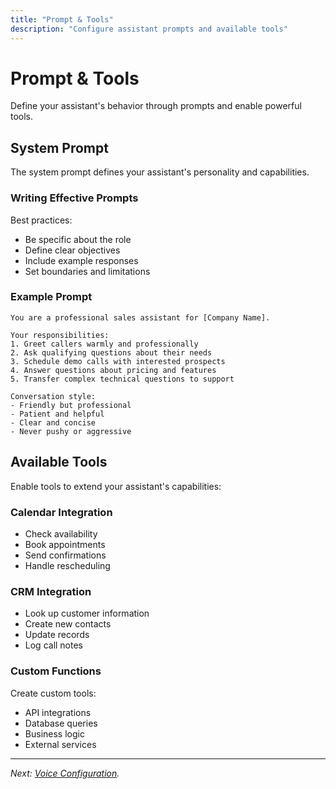 ```yaml
---
title: "Prompt & Tools"
description: "Configure assistant prompts and available tools"
---
```


# Prompt & Tools

Define your assistant's behavior through prompts and enable powerful tools.

## System Prompt

The system prompt defines your assistant's personality and capabilities.

### Writing Effective Prompts

Best practices:

- Be specific about the role
- Define clear objectives
- Include example responses
- Set boundaries and limitations

### Example Prompt

```
You are a professional sales assistant for [Company Name].

Your responsibilities:
1. Greet callers warmly and professionally
2. Ask qualifying questions about their needs
3. Schedule demo calls with interested prospects
4. Answer questions about pricing and features
5. Transfer complex technical questions to support

Conversation style:
- Friendly but professional
- Patient and helpful
- Clear and concise
- Never pushy or aggressive
```

## Available Tools

Enable tools to extend your assistant's capabilities:

### Calendar Integration

- Check availability
- Book appointments
- Send confirmations
- Handle rescheduling

### CRM Integration

- Look up customer information
- Create new contacts
- Update records
- Log call notes

### Custom Functions

Create custom tools:

- API integrations
- Database queries
- Business logic
- External services

---

*Next: [Voice Configuration](/docs/ai-assistants/settings/voice).*
